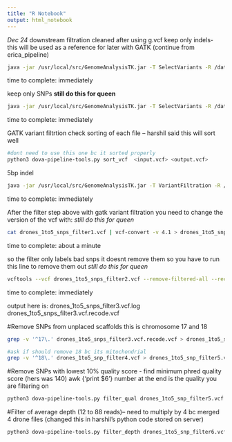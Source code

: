 ```yaml
---
title: "R Notebook"
output: html_notebook
---
```

*Dec 24*
downstream filtration cleaned 
after using g.vcf
keep only indels- this will be used as a reference for later with GATK
(continue from erica_pipeline)

```bash
java -jar /usr/local/src/GenomeAnalysisTK.jar -T SelectVariants -R /data2/Training_set/am45new.fasta -V drones_1to5.g.vcf -selectType INDEL -o drones_1to5_indels.vcf
```
time to complete: immediately 

keep only SNPs
**still do this for queen**
```bash
java -jar /usr/local/src/GenomeAnalysisTK.jar -T SelectVariants -R /data2/Training_set/am45new.fasta -V drones_1to5.g.vcf -selectType SNP -o drones_1to5_snp.vcf
```
time to complete: immediately 

GATK variant filtrtion
check sorting of each file -- harshil said this will sort well 
 
```bash
#dont need to use this one bc it sorted properly
python3 dova-pipeline-tools.py sort_vcf  <input.vcf> <output.vcf>
```


5bp indel
```bash
java -jar /usr/local/src/GenomeAnalysisTK.jar -T VariantFiltration -R /data2/Training_set/am45new.fasta -V drones_1to5_snp.vcf -mask drones_1to5_indels.vcf --maskExtension 5 --maskName "bad_snp" -o drones_1to5_snps_filter1.vcf 
```
time to complete: immediately 

After the filter step above with gatk variant filtration 
you need to change the version of the vcf with:
*still do this for queen*
```bash
cat drones_1to5_snps_filter1.vcf | vcf-convert -v 4.1 > drones_1to5_snps_filter2.vcf 
```
time to complete: about a minute 

so the filter only labels bad snps it doesnt remove them so you have to run this line to remove them out
*still do this for queen*
```bash
vcftools --vcf drones_1to5_snps_filter2.vcf --remove-filtered-all --recode --recode-INFO-all --out drones_1to5_snps_filter3.vcf 
```
time to complete: immediately 

output here is: drones_1to5_snps_filter3.vcf.log  drones_1to5_snps_filter3.vcf.recode.vcf

#Remove SNPs from unplaced scaffolds
this is chromosome 17 and 18
```bash
grep -v '^17\.' drones_1to5_snps_filter3.vcf.recode.vcf > drones_1to5_snp_filter4.vcf

#ask if should remove 18 bc its mitochondrial 
grep -v '^18\.' drones_1to5_snp_filter4.vcf > drones_1to5_snp_filter5.vcf 
```

#Remove SNPs with lowest 10% quality score - find minimum phred quality score (hers was 140)
awk {'print $6'} 
number at the end is the quality you are filtering on 
```bash
python3 dova-pipeline-tools.py filter_qual drones_1to5_snp_filter5.vcf drones_1to5_snp_filter6.vcf 10

```


#Filter of average depth (12 to 88 reads)-- need to multiply by 4 bc merged 4 drone files (changed this in harshil's python code stored on server)

```bash
python3 dova-pipeline-tools.py filter_depth drones_1to5_snp_filter6.vcf drones_1to5_snp_filter7.vcf 48 352
```





